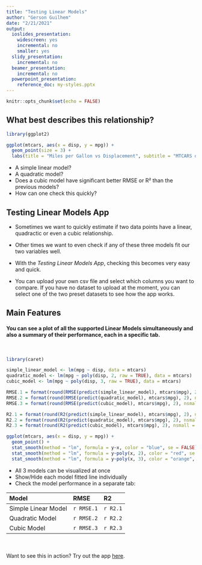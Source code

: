 ---
title: "Testing Linear Models"
author: "Gerson Guilhem"
date: "2/21/2021"
output:
  ioslides_presentation:
    widescreen: yes
    incremental: no
    smaller: yes
  slidy_presentation:
    incremental: no
  beamer_presentation:
    incremental: no
  powerpoint_presentation:
    reference_doc: my-styles.pptx
---

```{r setup, include=FALSE}
knitr::opts_chunk$set(echo = FALSE)
```

## What best describes this relationship? {.flexbox}

<div class="columns-2">
```{r mtcars_plot, fig.width=5}

library(ggplot2)

ggplot(mtcars, aes(x = disp, y = mpg)) +
  geom_point(size = 3) +
  labs(title = "Miles per Gallon vs Displacement", subtitle = "MTCARS dataset")

```

- A simple linear model?
- A quadratic model?
- Does a cubic model have significant better RMSE or R² than the previous models?
- How can one check this quickly?

</div>

## Testing Linear Models App

* Sometimes we want to quickly estimate if two data points have a linear, quadractic or even a cubic relationship. 
* Other times we want to even check if any of these three models fit our two variables well.\

* With the *Testing Linear Models App*, checking this becomes very easy and quick.

* You can upload your own csv file and select which columns you want to compare. If you have no dataset to upload at the moment, you can select one of the two preset datasets to see how the app works.

## Main Features
<h4> You can see a plot of all the supported Linear Models simultaneously and also a summary of their performance, each in a specific tab. </h4><br>

<div class="columns-2">

```{r plot_x_y, fig.width=5, warning=FALSE, message=FALSE}

library(caret)

simple_linear_model <- lm(mpg ~ disp, data = mtcars)
quadratic_model <- lm(mpg ~ poly(disp, 2, raw = TRUE), data = mtcars)
cubic_model <- lm(mpg ~ poly(disp, 3, raw = TRUE), data = mtcars)

RMSE.1 = format(round(RMSE(predict(simple_linear_model), mtcars$mpg), 2), nsmall = 2)
RMSE.2 = format(round(RMSE(predict(quadratic_model), mtcars$mpg), 2), nsmall = 2)
RMSE.3 = format(round(RMSE(predict(cubic_model), mtcars$mpg), 2), nsmall = 2)

R2.1 = format(round(R2(predict(simple_linear_model), mtcars$mpg), 2), nsmall = 2)
R2.2 = format(round(R2(predict(quadratic_model), mtcars$mpg), 2), nsmall = 2)
R2.3 = format(round(R2(predict(cubic_model), mtcars$mpg), 2), nsmall = 2)

ggplot(mtcars, aes(x = disp, y = mpg)) + 
  geom_point() + 
  stat_smooth(method = "lm", formula = y~x, color = "blue", se = FALSE) +
  stat_smooth(method = "lm", formula = y~poly(x, 2), color = "red", se = FALSE) +
  stat_smooth(method = "lm", formula = y~poly(x, 3), color = "orange", se = FALSE)

```

- All 3 models can be visualized at once
- Show/Hide each model fitted line individually
- Check the model performance in a separate tab:

Model                RMSE             R2     
----------------     ----------       ---
Simple Linear Model  `r RMSE.1`               `r R2.1`    
Quadratic Model      `r RMSE.2`               `r R2.2`
Cubic Model          `r RMSE.3`               `r R2.3`

<br><br>
Want to see this in action? Try out the app [here](https://gersonguilhem.shinyapps.io/Testing_Linear_Models/).
